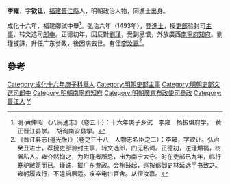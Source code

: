 '''李雍'''，字'''钦让'''，[[福建|福建]][[晉江縣|晉江縣]]人，明朝政治人物，同進士出身。

成化十六年，福建鄉試中舉<ref>明·黄仲昭 《八闽通志》（卷五十）：十六年庚子乡试　李雍　杨振俱府学。　黄正晋江县学。　胡询南安县学。</ref>。弘治六年（1493年），登[[進士|進士]]，授[[吏部|吏部]]验封司[[主事|主事]]，转文选司[[郎中|郎中]]。正德初年，因反對[[劉瑾|劉瑾]]，受到忌恨，外放廣西[[南寧府|南寧府]][[知府|知府]]。劉瑾被誅，升任广东参政，後因病去世。有侄[[李汝嘉|李汝嘉]]<ref>《晋江县志(道光版)》（卷之三十八　人物志名臣之二）：李雍，字钦让。弘治癸丑进士，荐授吏部验封主事，转文选郎，门无私谒。正德初，逆瑾煽祸，树置私人。雍介然抑之，为附瑾者所忌，出为南宁太守。时在吏部已九年，临行蹇驴敝笥而已。瑾诛，擢广东参政。会袍鼓起，巡按都御史林延选手书致之。雍躬履戎行，不遑启居适。疾卒电白官舍。从侄汝嘉。</ref>。

==參考==
{{reflist}}
{{弘治六年癸丑科殿試金榜}}
{{DEFAULTSORT:Li李}}
[[Category:成化十六年庚子科舉人|Category:成化十六年庚子科舉人]]
[[Category:明朝吏部主事|Category:明朝吏部主事]]
[[Category:明朝吏部文選司郎中|Category:明朝吏部文選司郎中]]
[[Category:明朝南寧府知府|Category:明朝南寧府知府]]
[[Category:明朝廣東布政使司參政|Category:明朝廣東布政使司參政]]
[[Category:晉江人|Category:晉江人]]
[[Category:李姓|Y]]